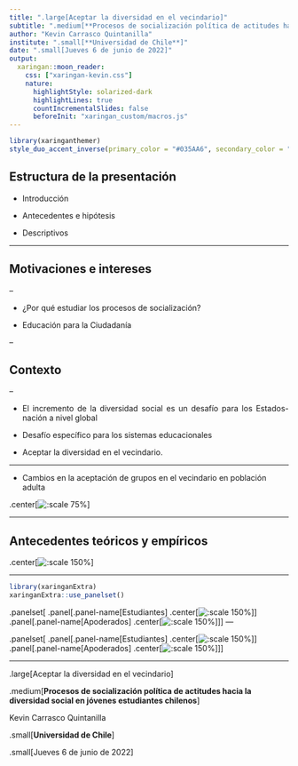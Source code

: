 ```yaml
---
title: ".large[Aceptar la diversidad en el vecindario]"
subtitle: ".medium[**Procesos de socialización política de actitudes hacia la diversidad social en jóvenes estudiantes chilenos**]"
author: "Kevin Carrasco Quintanilla"
institute: ".small[**Universidad de Chile**]"
date: ".small[Jueves 6 de junio de 2022]"
output:
  xaringan::moon_reader:
    css: ["xaringan-kevin.css"]
    nature:
      highlightStyle: solarized-dark
      highlightLines: true
      countIncrementalSlides: false
      beforeInit: "xaringan_custom/macros.js"
---
```


```r
library(xaringanthemer)
style_duo_accent_inverse(primary_color = "#035AA6", secondary_color = "#03A696")
```

## Estructura de la presentación

* Introducción

* Antecedentes e hipótesis

* Descriptivos

---

## Motivaciones e intereses

--

* <p style="text-align: justify;"> ¿Por qué estudiar los procesos de socialización? </p>

* <p style="text-align: justify;"> Educación para la Ciudadanía </p>

--

## Contexto

--

* <p style="text-align: justify;"> El incremento de la diversidad social es un desafío para los Estados-nación a nivel global </p>

* <p style="text-align: justify;"> Desafío específico para los sistemas educacionales </p>

* <p style="text-align: justify;"> Aceptar la diversidad en el vecindario. </p>

---

* Cambios en la aceptación de grupos en el vecindario en población adulta

.center[![:scale 75%](graphs/wvs.png)]

---

## Antecedentes teóricos y empíricos

.center[![:scale 150%](images/modelo-teorico.png)]

---

```r
library(xaringanExtra)
xaringanExtra::use_panelset()
```
.panelset[
.panel[.panel-name[Estudiantes]
.center[![:scale 150%](graphs/div_est.png)]
]
.panel[.panel-name[Apoderados]
.center[![:scale 150%](graphs/div_apod.png)]
]
]
---

.panelset[
.panel[.panel-name[Estudiantes]
.center[![:scale 150%](graphs/ind_est.png)]
]
.panel[.panel-name[Apoderados]
.center[![:scale 150%](graphs/ind_apod.png)]
]
]

---

.large[Aceptar la diversidad en el vecindario]

.medium[**Procesos de socialización política de actitudes hacia la diversidad social en jóvenes estudiantes chilenos**]

Kevin Carrasco Quintanilla

.small[**Universidad de Chile**]

.small[Jueves 6 de junio de 2022]